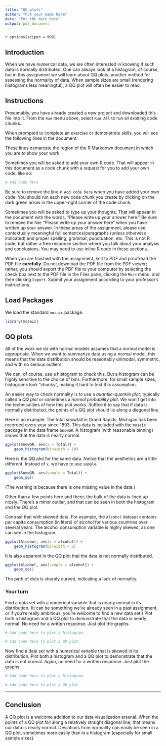 ```yaml
---
title: "QQ plots"
author: "Put your name here"
date: "Put the date here"
output: pdf_document
---
```

<!-- Please don't mess with the next few lines! -->
\def\hrulefill{\leavevmode\leaders\hrule height 2pt\hfill\kern 0pt}
\newcommand{\answerbegin}{\par\textcolor{blue}{\hrulefill\quad ANSWER\quad\hrulefill\newline}}
\newcommand{\answerend}{\par\textcolor{blue}{\hrulefill}\newline}
`r options(scipen = 999)`
<!-- Please don't mess with the previous few lines! -->


## Introduction

When we have numerical data, we are often interested in knowing if such data is normally distributed. One can always look at a histogram, of course, but in this assignment we will learn about QQ plots, another method for assessing the normality of data. When sample sizes are small (rendering histograms less meaningful), a QQ plot will often be easier to read.


## Instructions

Presumably, you have already created a new project and downloaded this file into it. From the `Run` menu above, select `Run All` to run all existing code chunks.

When prompted to complete an exercise or demonstrate skills, you will see the following lines in the document:

\answerbegin

\answerend

These lines demarcate the region of the R Markdown document in which you are to show your work.

Sometimes you will be asked to add your own R code. That will appear in this document as a code chunk with a request for you to add your own code, like so:

```r
# Add code here
```

Be sure to remove the line `# Add code here` when you have added your own code. You should run each new code chunk you create by clicking on the dark green arrow in the upper-right corner of the code chunk.

Sometimes you will be asked to type up your thoughts. That will appear in the document with the words, "Please write up your answer here." Be sure to remove the line "Please write up your answer here" when you have written up your answer. In these areas of the assignment, please use contextually meaningful full sentences/paragraphs (unless otherwise indicated) and proper spelling, grammar, punctuation, etc. This is not R code, but rather a free response section where you talk about your analysis and conclusions. You may need to use inline R code in these sections.

When you are finished with the assignment, knit to PDF and proofread the PDF file **carefully**. Do not download the PDF file from the PDF viewer; rather, you should export the PDF file to your computer by selecting the check box next to the PDF file in the Files pane, clicking the `More` menu, and then clicking `Export`. Submit your assignment according to your professor's instructions.


## Load Packages

We load the standard `mosaic` package.

```r
library(mosaic)
```


## QQ plots

All of the work we do with normal models assumes that a normal model is appropriate. When we want to summarize data using a normal model, this means that the data distribution should be reasonably unimodal, symmetric, and with no serious outliers.

We can, of course, use a histogram to check this. But a histogram can be highly sensitive to the choice of bins. Furthermore, for small sample sizes, histograms look "chunky", making it hard to test this assumption.

An easier way to check normality is to use a *quantile-quantile plot*, typically called a *QQ plot* or sometimes a *normal probability plot*. We won't get into the technicalities of how this plot works. Suffice it to say that if data is normally distributed, the points of a QQ plot should lie along a diagonal line.

Here is an example. The total snowfall in Grand Rapids, Michigan has been recorded every year since 1893. This data is included with the `mosaic` package in the data frame `SnowGR`. A histogram (with reasonable binning) shows that the data is nearly normal.

```r
ggplot(SnowGR, aes(x = Total)) +
    geom_histogram(binwidth = 10)
```

Here is the QQ plot for the same data. Notice that the aesthetics are a little different. Instead of `x`, we have to use `sample`.

```r
ggplot(SnowGR, aes(sample = Total)) +
    geom_qq()
```

(The warning is because there is one missing value in the data.)

Other than a few points here and there, the bulk of the data is lined up nicely. There's a minor outlier, and that can be seen in both the histogram and the QQ plot.

Contrast that with skewed data. For example, the `Alcohol` dataset contains per capita consumption (in liters) of alcohol for various countries over several years. The alcohol consumption variable is highly skewed, as one can see in the histogram.

```r
ggplot(Alcohol, aes(x = alcohol)) +
    geom_histogram(binwidth = 2)
```

It is also apparent in the QQ plot that the data is not normally distributed.

```r
ggplot(Alcohol, aes(sample = alcohol)) +
    geom_qq()
```

The path of dots is sharply curved, indicating a lack of normality.

### Your turn

Find a data set with a numerical variable that is nearly normal in its distribution. (It can be something we've already seen in a past assignment, or if you're really ambitious, you're welcome to find a new data set.) Plot both a histogram and a QQ plot to demonstrate that the data is nearly normal. No need for a written response. Just plot the graphs.

\answerbegin
```r
# Add code here to plot a histogram.
```

```r
# Add code here to plot a QQ plot.
```
\answerend

Now find a data set with a numerical variable that is skewed in its distribution. Plot both a histogram and a QQ plot to demonstrate that the data is not normal. Again, no need for a written response. Just plot the graphs.

\answerbegin
```r
# Add code here to plot a histogram.
```

```r
# Add code here to plot a QQ plot.
```
\answerend

*****


## Conclusion

A QQ plot is a welcome addition to our data visualization arsenal. When the points of a QQ plot fall along a relatively straight diagonal line, that means our data is nearly normal. Deviations from normality can easily be seen in a QQ plot, sometimes more easily than in a histogram (especially for small sample sizes).
